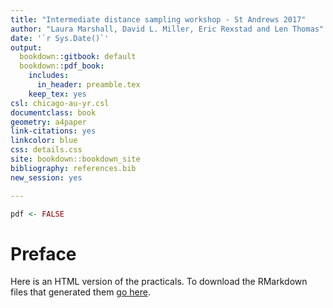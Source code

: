 ```yaml
--- 
title: "Intermediate distance sampling workshop - St Andrews 2017"
author: "Laura Marshall, David L. Miller, Eric Rexstad and Len Thomas"
date: '`r Sys.Date()`'
output:
  bookdown::gitbook: default
  bookdown::pdf_book:
    includes:
      in_header: preamble.tex
    keep_tex: yes
csl: chicago-au-yr.csl
documentclass: book
geometry: a4paper
link-citations: yes
linkcolor: blue
css: details.css
site: bookdown::bookdown_site
bibliography: references.bib
new_session: yes

---
```


```r
pdf <- FALSE
```

# Preface {-}

Here is an HTML version of the practicals. To download the RMarkdown files that generated them [go here](http://distancesampling.org/workshops/stand-intermed-2017/practicals.html).


